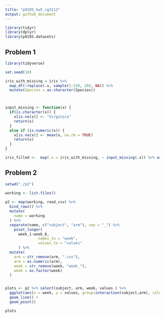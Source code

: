 ```yaml
---
title: "p8105_hw5_cg3112"
output: github_document
---
```


```r
library(tidyr)
library(dplyr)
library(p8105.datasets)
```


## Problem 1
```r
library(tidyverse)

set.seed(10)

iris_with_missing = iris %>% 
  map_df(~replace(.x, sample(1:150, 20), NA)) %>%
  mutate(Species = as.character(Species))



input_missing <- function(x) {
  if(is.character(x)) {
    x[is.na(x)] <- "Virginica"
    return(x)
  }
  else if (is.numeric(x)) {
    x[is.na(x)] <- mean(x, na.rm = TRUE)
    return(x)
  }
}

iris_filled <-  map(.x = iris_with_missing, ~ input_missing(.x)) %>% as.data.frame()

```

## Problem 2
```r
setwd("./p2")

working <- list.files()
 
p2 <- map(working, read_csv) %>%
  bind_rows() %>%
  mutate(
    name = working
  ) %>%
  separate(name, c("subject", "arm"), sep = "_") %>%
    pivot_longer(
      week_1:week_8,
               names_to = "week",
               values_to = "values"
      ) %>%
  mutate(
    arm = str_remove(arm, ".csv"),
    arm = as.numeric(arm),
    week = str_remove(week, "week_"),
    week = as.factor(week)
  )


plots <- p2 %>% select(subject, arm, week, values ) %>%
  ggplot(aes(x = week, y = values, group=interaction(subject,arm), color = arm)) +
  geom_line() + 
  geom_point() 

plots  
```

